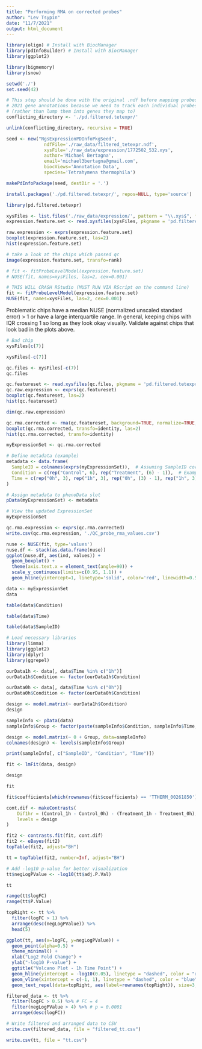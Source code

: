 ```yaml
---
title: "Performing RMA on corrected probes"
author: "Lev Tsypin"
date: "11/7/2021"
output: html_document
---
```


```r
library(oligo) # Install with BiocManager
library(pdInfoBuilder) # Install with BiocManager
library(ggplot2)

library(bigmemory)
library(snow)

setwd('./')
set.seed(42)
```

```r
# This step should be done with the original .ndf before mapping probes to
# 2021 gene annotations because we need to track each individual probes
# (rather than lump them into genes they map to)
conflicting_directory <- './pd.filtered.tetexpr/'

unlink(conflicting_directory, recursive = TRUE)

seed <- new("NgsExpressionPDInfoPkgSeed",
              ndfFile='./raw_data/filtered_tetexpr.ndf',
              xysFile='./raw_data/expression/1772502_532.xys',
              author='Michael Bertagna',
              email='michael3bertagna@gmail.com',
              biocViews='Annotation Data',
              species='Tetrahymena thermophila')

makePdInfoPackage(seed, destDir = '.')
```


```r
install.packages('./pd.filtered.tetexpr/', repos=NULL, type='source')
```

```r
library(pd.filtered.tetexpr)
```

```r
xysFiles <- list.files('./raw_data/expression/', pattern = "\\.xys$", full.names = TRUE)
expression.feature.set <- read.xysfiles(xysFiles, pkgname = 'pd.filtered.tetexpr')
```

```r
raw.expression <- exprs(expression.feature.set)
boxplot(expression.feature.set, las=2)
hist(expression.feature.set)
```

```r
# take a look at the chips which passed qc
image(expression.feature.set, transfo=rank)
```

```r
# fit <- fitProbeLevelModel(expression.feature.set)
# NUSE(fit, names=xysFiles, las=2, cex=0.001)
```

```r
# THIS WILL CRASH RStudio (MUST RUN VIA RScript on the command line)
fit <- fitProbeLevelModel(expression.feature.set)
NUSE(fit, names=xysFiles, las=2, cex=0.001)
```

Problematic chips have a median NUSE (normalized unscaled standard error) > 1 
or have a large interquartile range. In general, keeping chips with IQR crossing
1 so long as they look okay visually.
Validate against chips that look bad in the plots above.
```r
# Bad chip
xysFiles[c(7)]
```

```r
xysFiles[-c(7)]
```


```r
qc.files <- xysFiles[-c(7)]
qc.files
```

```r
qc.featureset <- read.xysfiles(qc.files, pkgname = 'pd.filtered.tetexpr')
qc.raw.expression <- exprs(qc.featureset)
boxplot(qc.featureset, las=2)
hist(qc.featureset)
```

```r
dim(qc.raw.expression)
```


```r
qc.rma.corrected <- rma(qc.featureset, background=TRUE, normalize=TRUE, subset=NULL)
boxplot(qc.rma.corrected, transfo=identity, las=2)
hist(qc.rma.corrected, transfo=identity)
```

```r
myExpressionSet <- qc.rma.corrected

# Define metadata (example)
metadata <- data.frame(
  SampleID = colnames(exprs(myExpressionSet)),  # Assuming SampleID corresponds to column names
  Condition = c(rep("Control", 6), rep("Treatment", (6) - 1)),  # Example data
  Time = c(rep("0h", 3), rep("1h", 3), rep("0h", (3) - 1), rep("1h", 3))  # Example data
)

# Assign metadata to phenoData slot
pData(myExpressionSet) <- metadata

# View the updated ExpressionSet
myExpressionSet

```


```r
qc.rma.expression <- exprs(qc.rma.corrected)
write.csv(qc.rma.expression, './QC_probe_rma_values.csv')
```



```r
nuse <- NUSE(fit, type='values')
nuse.df <- stack(as.data.frame(nuse))
ggplot(nuse.df, aes(ind, values)) +
  geom_boxplot() +
  theme(axis.text.x = element_text(angle=90)) +
  scale_y_continuous(limits=c(0.95, 1.1)) +
  geom_hline(yintercept=1, linetype='solid', color='red', linewidth=0.5)
```


```r
data <- myExpressionSet
data
```

```r
table(data$Condition)
```

```r
table(data$Time)
```

```r
table(data$SampleID)
```

```r
# Load necessary libraries
library(limma)
library(ggplot2)
library(dplyr)
library(ggrepel)

ourData1h <- data[, data$Time %in% c("1h")]
ourData1h$Condition <- factor(ourData1h$Condition)

ourData0h <- data[, data$Time %in% c("0h")]
ourData0h$Condition <- factor(ourData0h$Condition)
```

```r
design <- model.matrix(~ ourData1h$Condition)
design
```

```r
sampleInfo <- pData(data)
sampleInfo$Group <- factor(paste(sampleInfo$Condition, sampleInfo$Time, sep="_"))

design <- model.matrix(~ 0 + Group, data=sampleInfo)
colnames(design) <- levels(sampleInfo$Group)
```

```r
print(sampleInfo[, c("SampleID", "Condition", "Time")])
```


```r
fit <- lmFit(data, design)

design

fit
```

```r
fit$coefficients[which(rownames(fit$coefficients) == 'TTHERM_00261850'), ]
```

```r
cont.dif <- makeContrasts(
    Dif1hr = (Control_1h - Control_0h) - (Treatment_1h - Treatment_0h),
    levels = design
)
```

```r
fit2 <- contrasts.fit(fit, cont.dif)
fit2 <- eBayes(fit2)
topTable(fit2, adjust="BH")
```

```r
tt = topTable(fit2, number=Inf, adjust="BH")

# Add -log10 p-value for better visualization
tt$negLogPValue <- -log10(tt$adj.P.Val)

tt
```

```r
range(tt$logFC)
range(tt$P.Value)

topRight <- tt %>%
  filter(logFC > 1) %>%
  arrange(desc(negLogPValue)) %>%
  head(5)

ggplot(tt, aes(x=logFC, y=negLogPValue)) +
  geom_point(alpha=0.5) +
  theme_minimal() +
  xlab("Log2 Fold Change") +
  ylab("-log10 P-value") +
  ggtitle("Volcano Plot - 1h Time Point") +
  geom_hline(yintercept = -log10(0.05), linetype = "dashed", color = "red") +
  geom_vline(xintercept = c(-1, 1), linetype = "dashed", color = "blue") +
  geom_text_repel(data=topRight, aes(label=rownames(topRight)), size=3, max.overlaps = 10)
```

```r
filtered_data <- tt %>%
  filter(logFC > 0.5) %>% # FC = 4
  filter(negLogPValue > 4) %>% # p = 0.0001
  arrange(desc(logFC))

# Write filtered and arranged data to CSV
write.csv(filtered_data, file = "filtered_tt.csv")

write.csv(tt, file = "tt.csv")
```


